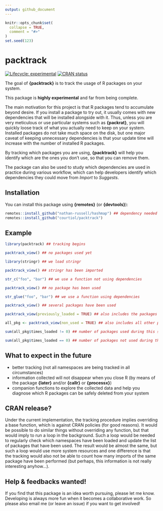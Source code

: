 ```yaml
---
output: github_document
---
```


<!-- README.md is generated from README.Rmd. Please edit that file -->

```r
knitr::opts_chunk$set(
  collapse = TRUE,
  comment = "#>"
)
set.seed(123)
```

# packtrack

<!-- badges: start -->
[![Lifecycle: experimental](https://img.shields.io/badge/lifecycle-experimental-orange.svg)](https://www.tidyverse.org/lifecycle/#experimental)
[![CRAN status](https://www.r-pkg.org/badges/version/packtrack)](https://CRAN.R-project.org/package=packtrack)
<!-- badges: end -->

The goal of __{packtrack}__ is to track the usage of R packages on your system.

This package is __highly experimental__ and far from being complete.

The main motivation for this project is that R packages tend to accumulate beyond desire.
If you install a package to try out, it usually comes with new dependencies that will be installed alongside with it.
Thus, unless you are very meticulous or use particular systems such as __{packrat}__, you will quickly loose track of what you actually need to keep on your system.
Installed packages do not take much space on the disk, but one major caveat of keeping unnecessary dependencies is that your update time will increase with the number of installed R packages.

By tracking which packages you are using, __{packtrack}__ will help you identify which are the ones you don't use, so that you can remove them.

The package can also be used to study which dependencies are used in practice during various workflow, which can help developers identify which dependencies they could move from _Import_ to _Suggests_.

## Installation

You can install this package using __{remotes}__ (or __{devtools}__):

``` r
remotes::install_github("nathan-russell/hashmap") ## dependency needed
remotes::install_github("courtiol/packtrack")
```

## Example

```r
library(packtrack) ## tracking begins

packtrack_view() ## no packages used yet

library(stringr) ## we load stringr

packtrack_view() ## stringr has been imported

str_c("foo", "bar") ## we use a function not using dependencies

packtrack_view() ## no package has been used

str_glue("foo", "bar") ## we use a function using dependencies

packtrack_view() ## several packages have been used

packtrack_view(previously_loaded = TRUE) ## also includes the packages loaded before tracking

all_pkg <- packtrack_view(non_used = TRUE) ## also includes all other packages installed on the system

sum(all_pkg$times_loaded != 0) ## number of packages used during this session

sum(all_pkg$times_loaded == 0) ## number of packages not used during this session

```


## What to expect in the future

- better tracking (not all namespaces are being tracked in all circumstances)
- information collected will not disappear when you close R (by means of the package __{later}__ and/or __{callr}__ or __{processx}__)
- companion functions to explore the collected data and help you diagnose which R packages can be safely deleted from your system

## CRAN release?

Under the current implementation, the tracking procedure implies overriding a base function, which is against CRAN policies (for good reasons).
It would be possible to do similar things without overriding any function, but that would imply to run a loop in the background.
Such a loop would be needed to regularly check which namespaces have been loaded and update the list of packages that have been used.
The result would be almost the same, but such a loop would use more system resources and one difference is that the tracking would also not be able to count how many imports of the same package have been performed (but perhaps, this information is not really interesting anyhow...).

## Help \& feedbacks wanted!

If you find that this package is an idea worth pursuing, please let me know.
Developing is always more fun when it becomes a collaborative work.
So please also email me (or leave an issue) if you want to get involved!

